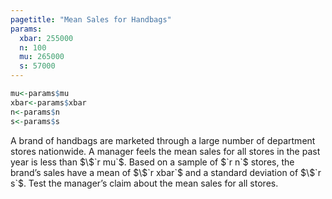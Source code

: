 ```yaml
---
pagetitle: "Mean Sales for Handbags"
params:
  xbar: 255000 
  n: 100 
  mu: 265000 
  s: 57000
---
```


```r
mu<-params$mu
xbar<-params$xbar
n<-params$n 
s<-params$s
```

A brand of handbags are marketed through a large number of department stores nationwide. A manager feels the mean sales for all stores in the past year is less than $\$`r mu`$. Based on a sample of $`r n`$ stores, the brand's sales have a mean of $\$`r xbar`$ and a standard deviation of $\$`r s`$. Test the manager's claim about the mean sales for all stores.  
